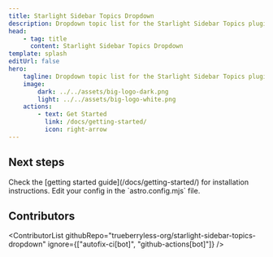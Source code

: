 ```yaml
---
title: Starlight Sidebar Topics Dropdown
description: Dropdown topic list for the Starlight Sidebar Topics plugin.
head:
    - tag: title
      content: Starlight Sidebar Topics Dropdown
template: splash
editUrl: false
hero:
    tagline: Dropdown topic list for the Starlight Sidebar Topics plugin.
    image:
        dark: ../../assets/big-logo-dark.png
        light: ../../assets/big-logo-white.png
    actions:
        - text: Get Started
          link: /docs/getting-started/
          icon: right-arrow
---
```



## Next steps

<CardGrid stagger>
    <Card title="Install the component" icon="puzzle">
        Check the [getting started guide](/docs/getting-started/) for installation instructions.
    </Card>
    <Card title="Configure the component" icon="setting">
        Edit your config in the `astro.config.mjs` file.
    </Card>
</CardGrid>

## Contributors


<ContributorList githubRepo="trueberryless-org/starlight-sidebar-topics-dropdown" ignore={["autofix-ci[bot]", "github-actions[bot]"]} />
